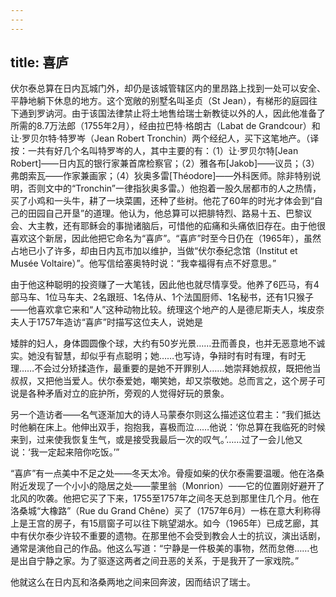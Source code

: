 ```yaml
---
---
---
```

title: 喜庐
---




伏尔泰总算在日内瓦城门外，却仍是该城管辖区内的里昂路上找到一处可以安全、平静地躺下休息的地方。这个宽敞的别墅名叫圣贞（St Jean），有梯形的庭园往下通到罗讷河。由于该国法律禁止将土地售给瑞士新教徒以外的人，因此他准备了所需的8.7万法郎（1755年2月），经由拉巴特·格朗古（Labat de Grandcour）和让·罗贝尔特·特罗岑（Jean Robert Tronchin）两个经纪人，买下这笔地产。（译按：一共有好几个名叫特罗岑的人，其中主要的有：（1）让·罗贝尔特[Jean Robert]——日内瓦的银行家兼首席检察官；（2）雅各布[Jakob]——议员；（3）弗朗索瓦——作家兼画家；（4）狄奥多雷[Théodore]——外科医师。除非特别说明，否则文中的“Tronchin”一律指狄奥多雷。）他抱着一股久居都市的人之热情，买了小鸡和一头牛，耕了一块菜圃，还种了些树。他花了60年的时光才体会到“自己的田园自己开垦”的道理。他认为，他总算可以把腓特烈、路易十五、巴黎议会、大主教，还有耶稣会的事抛诸脑后，可惜他的疝痛和头痛依旧存在。由于他很喜欢这个新居，因此他把它命名为“喜庐”。“喜庐”时至今日仍在（1965年），虽然占地已小了许多，却由日内瓦市加以维护，当做“伏尔泰纪念馆（Institut et Musée Voltaire）”。他写信给塞奥特时说：“我幸福得有点不好意思。”

由于他这种聪明的投资赚了一大笔钱，因此他也就尽情享受。他养了6匹马，有4部马车、1位马车夫、2名跟班、1名侍从、1个法国厨师、1名秘书，还有1只猴子——他喜欢拿它来和“人”这种动物比较。统理这个地产的人是德尼斯夫人，埃皮奈夫人于1757年造访“喜庐”时描写这位夫人，说她是

矮胖的妇人，身体圆圆像个球，大约有50岁光景……丑而善良，也并无恶意地不诚实。她没有智慧，却似乎有点聪明；她……也写诗，争辩时有时有理，有时无理……不会过分矫揉造作，最重要的是她不开罪别人……她崇拜她叔叔，既把他当叔叔，又把他当爱人。伏尔泰爱她，嘲笑她，却又崇敬她。总而言之，这个房子可说是各种矛盾对立的庇护所，旁观的人觉得好玩的景象。



另一个造访者——名气逐渐加大的诗人马蒙泰尔则这么描述这位君主：“我们抵达时他躺在床上。他伸出双手，抱抱我，喜极而泣……他说：‘你总算在我临死的时候来到，过来使我恢复生气，或是接受我最后一次的叹气。’……过了一会儿他又说：‘我一定起来陪你吃饭。’”

“喜庐”有一点美中不足之处——冬天太冷。骨瘦如柴的伏尔泰需要温暖。他在洛桑附近发现了一个小小的隐居之处——蒙里翁（Monrion）——它的位置刚好避开了北风的吹袭。他把它买了下来，1755至1757年之间冬天总到那里住几个月。他在洛桑城“大橡路”（Rue du Grand Chêne）买了（1757年6月）一栋在意大利称得上是王宫的房子，有15扇窗子可以往下眺望湖水。如今（1965年）已成艺廊，其中有伏尔泰少许较不重要的遗物。在那里他不会受到教会人士的抗议，演出话剧，通常是演他自己的作品。他这么写道：“宁静是一件极美的事物，然而怠倦……也是出自宁静之家。为了驱逐这两者之间丑恶的关系，于是我开了一家戏院。”

他就这么在日内瓦和洛桑两地之间来回奔波，因而结识了瑞士。